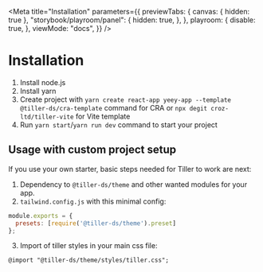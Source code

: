 
<Meta
  title="Installation"
  parameters={{
    previewTabs: {
      canvas: { hidden: true },
      "storybook/playroom/panel": {
        hidden: true,
      },
    },
    playroom: {
      disable: true,
    },
    viewMode: "docs",
  }}
/>

# Installation

1. Install node.js
2. Install yarn
3. Create project with `yarn create react-app yeey-app --template @tiller-ds/cra-template` command for CRA or `npx degit croz-ltd/tiller-vite` for Vite template
4. Run `yarn start`/`yarn run dev` command to start your project

## Usage with custom project setup

If you use your own starter, basic steps needed for Tiller to work are next:

1. Dependency to `@tiller-ds/theme` and other wanted modules for your app.
2. `tailwind.config.js` with this minimal config:
```js
module.exports = {
  presets: [require('@tiller-ds/theme').preset]
};
```
3. Import of tiller styles in your main css file:
```
@import "@tiller-ds/theme/styles/tiller.css";
```
